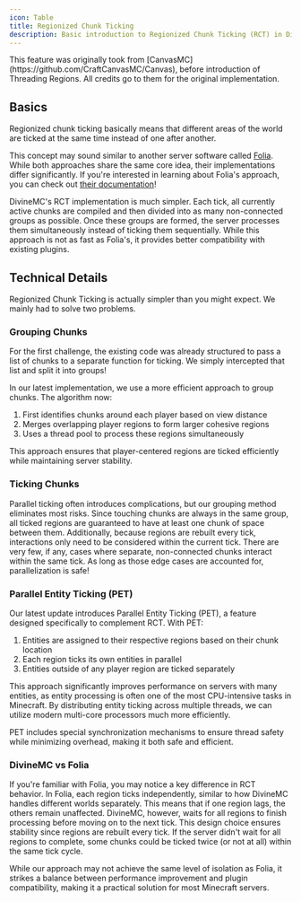 ```yaml
---
icon: Table
title: Regionized Chunk Ticking
description: Basic introduction to Regionized Chunk Ticking (RCT) in DivineMC, its benefits, and how it works.
---
```


<Callout type='info'>
    This feature was originally took from [CanvasMC](https://github.com/CraftCanvasMC/Canvas), before introduction of Threading Regions. All credits go to them for the original implementation.
</Callout>

## Basics

Regionized chunk ticking basically means that different areas of the world are ticked at the same time instead of one after another. 


This concept may sound similar to another server software called [Folia](https://github.com/PaperMC/Folia). While both approaches share the same core idea, their implementations differ significantly. 
If you're interested in learning about Folia's approach, you can check out [their documentation](https://docs.papermc.io/folia/reference/region-logic)!

DivineMC's RCT implementation is much simpler. Each tick, all currently active chunks are compiled and then divided into as many non-connected groups as possible. 
Once these groups are formed, the server processes them simultaneously instead of ticking them sequentially.
While this approach is not as fast as Folia's, it provides better compatibility with existing plugins.

## Technical Details

Regionized Chunk Ticking is actually simpler than you might expect. We mainly had to solve two problems.

### Grouping Chunks

For the first challenge, the existing code was already structured to pass a list of chunks to a separate function for ticking. 
We simply intercepted that list and split it into groups!

In our latest implementation, we use a more efficient approach to group chunks. The algorithm now:

1. First identifies chunks around each player based on view distance
2. Merges overlapping player regions to form larger cohesive regions
3. Uses a thread pool to process these regions simultaneously

This approach ensures that player-centered regions are ticked efficiently while maintaining server stability.

### Ticking Chunks

Parallel ticking often introduces complications, but our grouping method eliminates most risks.
Since touching chunks are always in the same group, all ticked regions are guaranteed to have at least one chunk of space between them. 
Additionally, because regions are rebuilt every tick, interactions only need to be considered within the current tick.
There are very few, if any, cases where separate, non-connected chunks interact within the same tick. As long as those edge cases are accounted for, parallelization is safe!

### Parallel Entity Ticking (PET)

Our latest update introduces Parallel Entity Ticking (PET), a feature designed specifically to complement RCT. With PET:

1. Entities are assigned to their respective regions based on their chunk location
2. Each region ticks its own entities in parallel
3. Entities outside of any player region are ticked separately

This approach significantly improves performance on servers with many entities, as entity processing is often one of the most CPU-intensive tasks in Minecraft. By distributing entity ticking across multiple threads, we can utilize modern multi-core processors much more efficiently.

PET includes special synchronization mechanisms to ensure thread safety while minimizing overhead, making it both safe and efficient.

### DivineMC vs Folia

If you're familiar with Folia, you may notice a key difference in RCT behavior. 
In Folia, each region ticks independently, similar to how DivineMC handles different worlds separately. This means that if one region lags, the others remain unaffected.
DivineMC, however, waits for all regions to finish processing before moving on to the next tick. 
This design choice ensures stability since regions are rebuilt every tick. If the server didn't wait for all regions to complete, some chunks could be ticked twice (or not at all) within the same tick cycle.

While our approach may not achieve the same level of isolation as Folia, it strikes a balance between performance improvement and plugin compatibility, making it a practical solution for most Minecraft servers.